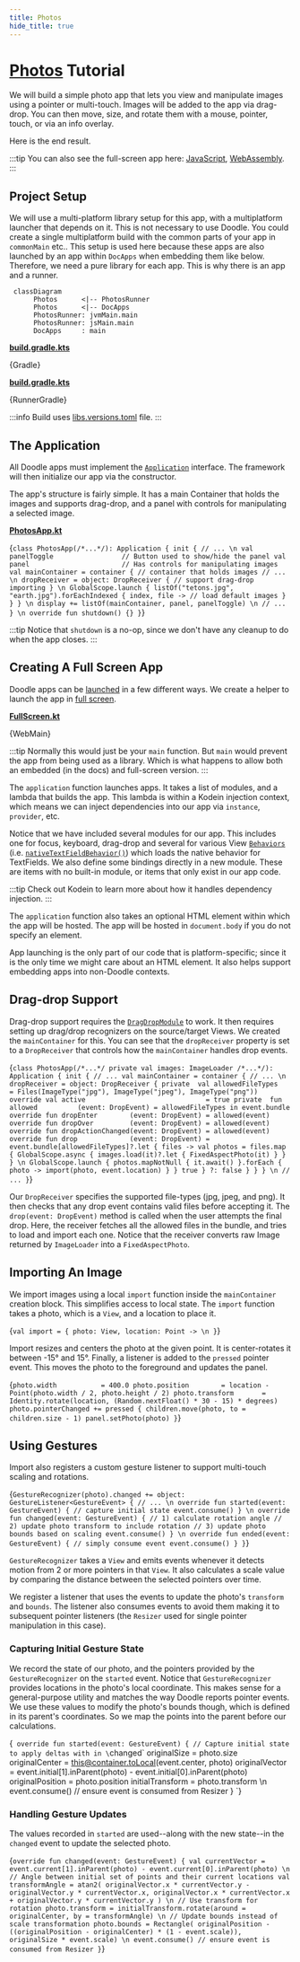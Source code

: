 ```yaml
---
title: Photos
hide_title: true
---
```




# [Photos](https://github.com/nacular/doodle-tutorials/tree/master/Photos) Tutorial

We will build a simple photo app that lets you view and manipulate images using a pointer or multi-touch. Images will be added to the app via drag-drop. You can then move, size, and rotate them with a mouse, pointer, touch, or via an info overlay.

Here is the end result.

<DoodleCodeBlock function="photos" height="700" />

:::tip
You can also see the full-screen app here: [JavaScript](https://nacular.github.io/doodle-tutorials/photos), [WebAssembly](https://nacular.github.io/doodle-tutorials/photos_wasm).
:::

## Project Setup

We will use a multi-platform library setup for this app, with a multiplatform launcher that depends on it. This is not necessary to use Doodle. You could create a single multiplatform build with the common parts of your app in `commonMain` etc.. This setup is used here because these apps are also launched by an app within `DocApps` when embedding them like below. Therefore, we need a pure library for each app. This is why there is an app and a runner.

```mermaid
 classDiagram
      Photos      <|-- PhotosRunner
      Photos      <|-- DocApps
      PhotosRunner: jvmMain.main
      PhotosRunner: jsMain.main
      DocApps     : main
```

<Tabs>
<TabItem value="app" label="Photos">

[**build.gradle.kts**](https://github.com/nacular/doodle-tutorials/blob/master/Photos/build.gradle.kts)

<KPlayground>{Gradle}</KPlayground>

</TabItem>
<TabItem value="runner" label="PhotosRunner">

[**build.gradle.kts**](https://github.com/nacular/doodle-tutorials/blob/master/PhotosRunner/build.gradle.kts)

<KPlayground>{RunnerGradle}</KPlayground>

</TabItem>
</Tabs>

:::info
Build uses [libs.versions.toml](https://github.com/nacular/doodle-tutorials/blob/master/gradle/libs.versions.toml) file.
:::

## The Application

All Doodle apps must implement the [`Application`](https://nacular.github.io/doodle/docs/applications) interface. The framework will then initialize our app via the constructor.

The app's structure is fairly simple. It has a main Container that holds the images and supports drag-drop, and a panel with controls for manipulating a selected image.

[**PhotosApp.kt**](https://github.com/nacular/doodle-tutorials/blob/master/Photos/src/commonMain/kotlin/io/nacular/doodle/examples/PhotosApp.kt#L11)

<KPlayground>{`
class PhotosApp(/*...*/): Application {
    init {
        // ...
\n
        val panelToggle                 // Button used to show/hide the panel
        val panel                       // Has controls for manipulating images
        val mainContainer = container { // container that holds images
            // ...
\n
            dropReceiver = object: DropReceiver {
                // support drag-drop importing
            }
\n
            GlobalScope.launch {
                listOf("tetons.jpg", "earth.jpg").forEachIndexed { index, file ->
                    // load default images
                }
            }
        }
\n
        display += listOf(mainContainer, panel, panelToggle)
\n
        // ...
    }
\n
    override fun shutdown() {}
}
`}</KPlayground>

:::tip
Notice that `shutdown` is a no-op, since we don't have any cleanup to do when the app closes.
:::

## Creating A Full Screen App

Doodle apps can be [launched](https://nacular.github.io/doodle/docs/applications) in a few different ways. We create a helper to launch the app in [full screen](https://nacular.github.io/doodle/docs/applications#top-level-apps).

[**FullScreen.kt**](https://github.com/nacular/doodle-tutorials/blob/master/Photos/src/main/kotlin/io/nacular/doodle/examples/FullScreen.kt#L22)

<KPlayground>{WebMain}</KPlayground>

:::tip
Normally this would just be your `main` function. But `main` would prevent the app from being used as a library. Which is what happens to allow both an embedded (in the docs) and full-screen version.
:::

The `application` function launches apps. It takes a list of modules, and a lambda that builds the
app. This lambda is within a Kodein injection context, which means we can inject dependencies into our app via
`instance`, `provider`, etc.

Notice that we have included several modules for our app. This includes one for focus, keyboard, drag-drop and several for various View [`Behaviors`](https://nacular.github.io/doodle/docs/rendering/behaviors) (i.e. [`nativeTextFieldBehavior()`](https://nacular.github.io/doodle-api/browser/io.nacular.doodle.theme.native/-native-theme/-companion/native-text-field-behavior.html)) which loads the native behavior for TextFields. We also define some bindings directly in a new module. These are items with no built-in module, or items that only exist in our app code.

:::tip
Check out Kodein to learn more about how it handles dependency injection.
:::

The `application` function also takes an optional HTML element within which the app will be hosted. The app will be hosted in `document.body` if you do not specify an element.

App launching is the only part of our code that is platform-specific; since it is the only time we might care about an HTML element. It also helps support embedding apps into non-Doodle contexts.

## Drag-drop Support

Drag-drop support requires the [`DragDropModule`](https://nacular.github.io/doodle/docs/dragdrop) to work. It then requires setting up drag/drop recognizers on the source/target Views. We created the `mainContainer` for this. You can see that the `dropReceiver` property is set to a `DropReceiver` that controls how the `mainContainer` handles drop events.

<KPlayground>{`
class PhotosApp(/*...*/ private val images: ImageLoader /*...*/): Application {
    init {
        // ...
        val mainContainer = container {
            // ...
\n
            dropReceiver = object: DropReceiver {
                private  val allowedFileTypes                    = Files(ImageType("jpg"), ImageType("jpeg"), ImageType("png"))
                override val active                              = true
                private  fun allowed          (event: DropEvent) = allowedFileTypes in event.bundle
                override fun dropEnter        (event: DropEvent) = allowed(event)
                override fun dropOver         (event: DropEvent) = allowed(event)
                override fun dropActionChanged(event: DropEvent) = allowed(event)
                override fun drop             (event: DropEvent) = event.bundle[allowedFileTypes]?.let { files ->
                    val photos = files.map { GlobalScope.async { images.load(it)?.let { FixedAspectPhoto(it) } } }
\n
                    GlobalScope.launch {
                        photos.mapNotNull { it.await() }.forEach { photo ->
                            import(photo, event.location)
                        }
                    }
                    true
                } ?: false
            }
        }
    }
\n
    // ...
}
`}</KPlayground>

Our `DropReceiver` specifies the supported file-types (jpg, jpeg, and png). It then checks that any drop event contains valid files before accepting it. The `drop(event: DropEvent)` method is called when the user attempts the final drop. Here, the receiver fetches all the allowed files in the bundle, and tries to load and import each one. Notice that the receiver converts raw Image returned by `ImageLoader` into a `FixedAspectPhoto`.

## Importing An Image

We import images using a local `import` function inside the `mainContainer` creation block. This simplifies access to local state. The `import` function takes a photo, which is a `View`, and a location to place it.

<KPlayground>{`
val import = { photo: View, location: Point ->
\n
}
`}</KPlayground>

Import resizes and centers the photo at the given point. It is center-rotates it between -15° and 15°. Finally, a listener is added to the `pressed` pointer event. This moves the photo to the foreground and updates the panel.

<KPlayground>{`
photo.width           = 400.0
photo.position        = location - Point(photo.width / 2, photo.height / 2)
photo.transform       = Identity.rotate(location, (Random.nextFloat() * 30 - 15) * degrees)
photo.pointerChanged += pressed {
    children.move(photo, to = children.size - 1)
    panel.setPhoto(photo)
}
`}</KPlayground>

## Using Gestures

Import also registers a custom gesture listener to support multi-touch scaling and rotations.

<KPlayground>{`
GestureRecognizer(photo).changed += object: GestureListener<GestureEvent> {
    // ...
\n
    override fun started(event: GestureEvent) {
        // capture initial state
        event.consume()
    }
\n
    override fun changed(event: GestureEvent) {
        // 1) calculate rotation angle
        // 2) update photo transform to include rotation
        // 3) update photo bounds based on scaling
        event.consume()
    }
\n
    override fun ended(event: GestureEvent) {
        // simply consume event
        event.consume()
    }
}
`}</KPlayground>

`GestureRecognizer` takes a `View` and emits events whenever it detects motion from 2 or more pointers in that `View`. It also calculates a scale value by comparing the distance between the selected pointers over time.

We register a listener that uses the events to update the photo's `transform` and `bounds`. The listener also consumes events to avoid them making it to subsequent pointer listeners (the `Resizer` used for single pointer manipulation in this case).

### Capturing Initial Gesture State

We record the state of our photo, and the pointers provided by the `GestureRecognizer` on the `started` event. Notice that `GestureRecognizer` provides locations in the photo's local coordinate. This makes sense for a general-purpose utility and matches the way Doodle reports pointer events. We use these values to modify the photo's bounds though, which is defined in its parent's coordinates. So we map the points into the parent before our calculations.

<KPlayground>{`
override fun started(event: GestureEvent) {
    // Capture initial state to apply deltas with in \`changed\`
    originalSize     = photo.size
    originalCenter   = this@container.toLocal(event.center, photo)
    originalVector   = event.initial[1].inParent(photo) - event.initial[0].inParent(photo)
    originalPosition = photo.position
    initialTransform = photo.transform
\n
    event.consume() // ensure event is consumed from Resizer
}
`}</KPlayground>

### Handling Gesture Updates

The values recorded in `started` are used--along with the new state--in the `changed` event to update the selected photo.

<KPlayground>{`
override fun changed(event: GestureEvent) {
    val currentVector = event.current[1].inParent(photo) - event.current[0].inParent(photo)
\n
    // Angle between initial set of points and their current locations
    val transformAngle = atan2(
        originalVector.x * currentVector.y - originalVector.y * currentVector.x,
        originalVector.x * currentVector.x + originalVector.y * currentVector.y
    )
\n
    // Use transform for rotation
    photo.transform = initialTransform.rotate(around = originalCenter, by = transformAngle)
\n
    // Update bounds instead of scale transformation
    photo.bounds = Rectangle(
            originalPosition - ((originalPosition - originalCenter) * (1 - event.scale)),
            originalSize * event.scale)
\n
    event.consume() // ensure event is consumed from Resizer
}
`}</KPlayground>